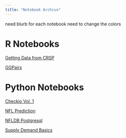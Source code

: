```yaml
---
title: "Notebook Archive"
---
```


need blurb for each notebook
need to change the colors

# R Notebooks

<a href="https://www.tkthomas27.github.io/crsp_gettingdata.html" target="_blank">Getting Data from CRSP</a>

<a href="https://www.tkthomas27.github.io/ggpairs.html" target="_blank">GGPairs</a>


# Python Notebooks


<a href="https://www.tkthomas27.github.io/checkio-vol1.html" target="_blank">Checkio Vol. 1</a>

<a href="https://www.tkthomas27.github.ionfl-prediction-1.html" target="_blank">NFL Prediction</a>

<a href="https://www.tkthomas27.github.io/nfldb-postgresql.html" target="_blank">NFLDB Postgresql</a>

<a href="https://www.tkthomas27.github.io/supply-demand-basics.html" target="_blank">Supply Demand Basics</a>
